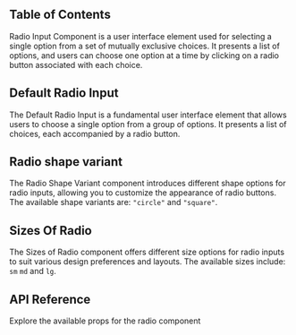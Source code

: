 


## Table of Contents

Radio Input Component is a user interface element used for selecting a single option from a set of mutually exclusive choices. It presents a list of options, and users can choose one option at a time by clicking on a radio button associated with each choice.

## Default Radio Input

The Default Radio Input is a fundamental user interface element that allows users to choose a single option from a group of options. It presents a list of choices, each accompanied by a radio button.

<CodePreview github="FormControls/Radio.tsx" code={DefaultRadioCode}>
  <DefaultRadio />
</CodePreview>

## Radio shape variant

The Radio Shape Variant component introduces different shape options for radio inputs, allowing you to customize the appearance of radio buttons. The available shape variants are: `"circle"` and `"square"`.

<CodePreview github="FormControls/Radio.tsx" code={RadioVariantCode}>
  <RadioVariant />
</CodePreview>

## Sizes Of Radio

The Sizes of Radio component offers different size options for radio inputs to suit various design preferences and layouts. The available sizes include: `sm` `md` and `lg`.

<CodePreview github="FormControls/Radio.tsx" code={SizesOfRadioCode}>
  <SizesOfRadio />
</CodePreview>

## API Reference

Explore the available props for the radio component

<ComponentApi data={radioApiData} />
